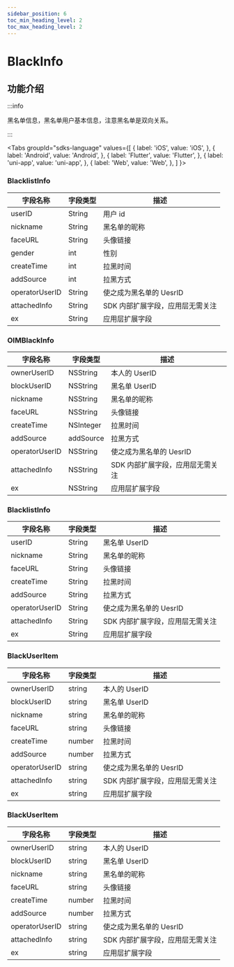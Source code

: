```yaml
---
sidebar_position: 6
toc_min_heading_level: 2
toc_max_heading_level: 2
---
```


# BlackInfo

## 功能介绍

:::info

黑名单信息，黑名单用户基本信息，注意黑名单是双向关系。

:::

<Tabs
groupId="sdks-language"
values={[
{ label: 'iOS', value: 'iOS', },
{ label: 'Android', value: 'Android', },
{ label: 'Flutter', value: 'Flutter', },
{ label: 'uni-app', value: 'uni-app', },
{ label: 'Web', value: 'Web', },
]
}>

<TabItem value="Flutter">

### BlacklistInfo

| 字段名称       | 字段类型 | 描述                             |
| -------------- | -------- | -------------------------------- |
| userID         | String   | 用户 id                          |
| nickname       | String   | 黑名单的昵称                     |
| faceURL        | String   | 头像链接                         |
| gender         | int      | 性别                             |
| createTime     | int      | 拉黑时间                         |
| addSource      | int      | 拉黑方式                         |
| operatorUserID | String   | 使之成为黑名单的 UesrID          |
| attachedInfo   | String   | SDK 内部扩展字段，应用层无需关注 |
| ex             | String   | 应用层扩展字段                   |

</TabItem>

<TabItem value="iOS">

### OIMBlackInfo

| 字段名称       | 字段类型  | 描述                             |
| -------------- | --------- | -------------------------------- |
| ownerUserID    | NSString  | 本人的 UserID                    |
| blockUserID    | NSString  | 黑名单 UserID                    |
| nickname       | NSString  | 黑名单的昵称                     |
| faceURL        | NSString  | 头像链接                         |
| createTime     | NSInteger | 拉黑时间                         |
| addSource      | addSource | 拉黑方式                         |
| operatorUserID | NSString  | 使之成为黑名单的 UesrID          |
| attachedInfo   | NSString  | SDK 内部扩展字段，应用层无需关注 |
| ex             | NSString  | 应用层扩展字段                   |

</TabItem>

<TabItem value="Android">

### BlacklistInfo

| 字段名称       | 字段类型 | 描述                             |
| -------------- | -------- | -------------------------------- |
| userID         | String   | 黑名单 UserID                    |
| nickname       | String   | 黑名单的昵称                     |
| faceURL        | String   | 头像链接                         |
| createTime     | String   | 拉黑时间                         |
| addSource      | String   | 拉黑方式                         |
| operatorUserID | String   | 使之成为黑名单的 UesrID          |
| attachedInfo   | String   | SDK 内部扩展字段，应用层无需关注 |
| ex             | String   | 应用层扩展字段                   |

</TabItem>

<TabItem value="Web">

### BlackUserItem

| 字段名称       | 字段类型 | 描述                             |
| -------------- | -------- | -------------------------------- |
| ownerUserID    | string   | 本人的 UserID                    |
| blockUserID    | string   | 黑名单 UserID                    |
| nickname       | string   | 黑名单的昵称                     |
| faceURL        | string   | 头像链接                         |
| createTime     | number   | 拉黑时间                         |
| addSource      | number   | 拉黑方式                         |
| operatorUserID | string   | 使之成为黑名单的 UesrID          |
| attachedInfo   | string   | SDK 内部扩展字段，应用层无需关注 |
| ex             | string   | 应用层扩展字段                   |

</TabItem>

<TabItem value="uni-app">

### BlackUserItem

| 字段名称       | 字段类型 | 描述                             |
| -------------- | -------- | -------------------------------- |
| ownerUserID    | string   | 本人的 UserID                    |
| blockUserID    | string   | 黑名单 UserID                    |
| nickname       | string   | 黑名单的昵称                     |
| faceURL        | string   | 头像链接                         |
| createTime     | number   | 拉黑时间                         |
| addSource      | number   | 拉黑方式                         |
| operatorUserID | string   | 使之成为黑名单的 UesrID          |
| attachedInfo   | string   | SDK 内部扩展字段，应用层无需关注 |
| ex             | string   | 应用层扩展字段                   |

</TabItem>

</Tabs>
